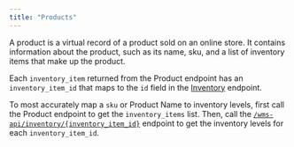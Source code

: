 ```yaml
---
title: "Products"
---
```


A product is a virtual record of a product sold on an online store. It contains information about the product, such as its name, sku,
and a list of inventory items that make up the product.

Each `inventory_item` returned from the Product endpoint has an `inventory_item_id` that maps to the `id` field in the [Inventory](api-reference/wms-api/inventory/info) endpoint.

To most accurately map a `sku` or Product Name to inventory levels, first call the Product endpoint to get the `inventory_items` list.
Then, call the [`/wms-api/inventory/{inventory_item_id}`](api-reference/wms-api/inventory/get-item) endpoint to get the inventory levels for each `inventory_item_id`.
